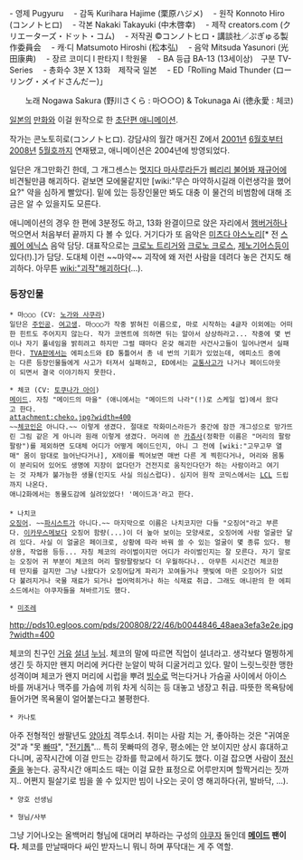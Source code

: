 - 영제 Pugyuru
　- 감독 Kurihara Hajime (栗原ハジメ)
　- 원작 Konnoto Hiro (コンノトヒロ)
　- 각본 Nakaki Takayuki (中木啓幸)
　- 제작 creators.com (クリエーターズ・ドット・コム)
　- 저작권 ©コンノトヒロ・講談社／ぷぎゅる製作委員会
　- 캐·디 Matsumoto Hiroshi (松本弘)
　- 음악 Mitsuda Yasunori (光田康典)
　- 장르 코미디 l 판타지 l 학원물
　- BA 등급 BA-13 (13세이상)　구분 TV-Series
　- 총화수 3분 X 13화　제작국 일본
　- ED「Rolling Maid Thunder (ローリング・メイドさんだー)」


　　노래 Nogawa Sakura (野川さくら : 마○○○) & Tokunaga Ai (徳永愛 : 체코)



[[일본]]의 [[만화]]와 이걸 원작으로 한 [[초단편 애니메이션]].

작가는 콘노토히로(コンノトヒロ). 강담샤의 월간 매거진 Z에서 [[2001년]] [[6월]]호부터 [[2008년]] [[5월]]호까지 연재됐고, 애니메이션은 2004년에 방영되었다.

일단은 개그만화긴 한데, 그 개그센스는 [[멋지다 마사루]]라든가 [[삐리리 불어봐 재규어]]에 비견될만큼 해괴하다. 겉보면 모에물같지만 [wiki:"무슨 마약하시길래 이런생각을 했어요?" 약을 심하게 빨았다]. 밑에 있는 등장인물만 봐도 대충 이 물건의 비범함에 대해 조금은 알 수 있을지도 모른다.

애니메이션의 경우 한 편에 3분정도 하고, 13화 완결이므로 앉은 자리에서 [[햄버거]]하나 먹으면서 처음부터 끝까지 다 볼 수 있다. 거기다가 또 음악은 [[미츠다 야스노리]][* 전 [[스퀘어 에닉스]] 음악 담당. 대표작으로는 [[크로노 트리거]]와 [[크로노 크로스]], [[제노기어스]]등이 있다(!).]가 담당. 도대체 이런 ~~마약~~ 괴작에 왜 저런 사람을 데려다 놓은 건지도 해괴하다. 아무튼 [[wiki:"괴작"해괴하다]](...).

=== 등장인물 ===
 * 마○○○ (CV: [[노가와 사쿠라]])
 일단은 [[주인공]]. [[여고생]]. 마○○○가 작중 밝혀진 이름으로, 마로 시작하는 4글자 이외에는 어떠한 힌트도 주어지지 않는다. 작가 코멘트에 의하면 뒤는 알아서 상상하라고... 작중에 몇 번이나 자기 풀네임을 밝히려고 하지만 그럴 때마다 온갖 해괴한 사건사고들이 일어나면서 실패한다. [[TVA]]판에서는 에피소드와 ED 통틀어서 총 네 번의 기회가 있었는데, 에피소드 중에는 다른 등장인물들에게 사고가 터져서 실패하고, ED에서는 [[교통사고]]가 나거나 페이드아웃이 되면서 결국 이야기하지 못한다.

 * 체코 (CV: [[토쿠나가 아이]])
 [[메이드]]. 자칭 "메이드의 마을" (애니에서는 "메이드의 나라"(!)로 스케일 업)에서 왔다고 한다. 
 attachment:cheko.jpg?width=400
 ~~[[체코]]인은 아니다.~~ 이렇게 생겼다. 절대로 작화미스라든가 중간에 잠깐 개그성으로 망가뜨린 그림 같은 게 아니라 원래 이렇게 생겼다. 머리에 쓴 [[카츄사]](정확한 이름은 "머리의 팔랑팔랑")를 제외하면 도대체 어디가 어떻게 메이드인지, 아니 그 전에 [wiki:"고무고무 열매" 몸이 맘대로 늘어난다거나], X레이를 찍어보면 매번 다른 게 찍힌다거나, 머리와 몸통이 분리되어 있어도 생명에 지장이 없다던가 건전지로 움직인다던가 하는 사람이라고 여기는 것 자체가 불가능한 생물(인지도 사실 의심스럽다). 심지어 원작 코믹스에서는 [[LCL]] 드립까지 나온다. 
 애니2화에서는 동물도감에 실려있었다! '메이드과'라고 한다.
 
 * 나치코
 [[오징어]]. ~~[[파시스트]]가 아니다.~~ 마지막으로 이름은 나치코지만 다들 "오징어"라고 부른다. [[이카무스메]]보다 오징어 함량(...)이 더 높아 보이는 모양새로, 오징어에 사람 얼굴만 달려 있다. 사실 이 얼굴은 페이크로, 상황에 따라 바꿔 쓸 수 있는 얼굴이 몇 종류 있다. 평상용, 작업용 등등... 자칭 체코의 라이벌이지만 어디가 라이벌인지는 잘 모른다. 자기 말로는 오징어 귀 부분이 체코의 머리 팔랑팔랑보다 더 우월하다나.. 아무튼 시시건건 체코한테 딴지를 걸지만 그냥 나왔다가 오징어답게 파리가 꼬여들거나 햇빛에 마른 오징어가 되었다 불려지거나 국물 재료가 되거나 씹어먹히거나 하는 식재료 취급. 그래도 애니판의 한 에피소드에서는 야쿠자들을 쳐바르기도 했다.
  
 * [[미조레]]
http://pds10.egloos.com/pds/200808/22/46/b0044846_48aea3efa3e2e.jpg?width=400

체코의 친구인 [[거유]] [[설녀]] [[누님]]. 체코의 말에 따르면 직업이 설녀라고. 생각보다 멀쩡하게 생긴 듯 하지만 왠지 머리에 커다란 눈알이 박혀 디굴거리고 있다. 말이 느릿느릿한 맹한 성격이며 체코가 왠지 머리에 시럽을 뿌려 [[빙수]]로 먹는다거나 가슴골 사이에서 아이스 바를 꺼내거나 맥주를 가슴에 끼워 차게 식히는 등 대놓고 냉장고 취급. 따뜻한 목욕탕에 들어가면 목욕물이 얼어붙는다고 불평한다.

 * 카나토
아주 전형적인 쌍팔년도 [[양아치]] 격투소녀. 취미는 사람 치는 거, 좋아하는 것은 "귀여운 것"과 "못 [[빠따]]", "[[전기톱]]"... 특히 못빠따의 경우, 평소에는 안 보이지만 상시 휴대하고 다니며, 공작시간에 이걸 만드는 강좌를 학교에서 하기도 했다. 이걸 잡으면 사람이 [[정신줄]]을 놓는다. 공작시간 애피소드 때는 이걸 묘한 표정으로 어루만지며 할짝거리는 짓까지.. 어쩐지 필살기로 빔을 쏠 수 있지만 빔이 나오는 곳이 영 해괴하다(귀, 발바닥, ...).

 * 양호 선생님

 * 형님/사부
그냥 기어나오는 올백머리 형님에 대머리 부하라는 구성의 [[야쿠자]] 둘인데 '''[[메이드]] 팬이다.''' 체코를 만날때마다 싸인 받자느니 뭐니 하며 푸닥대는 게 주 역할.
